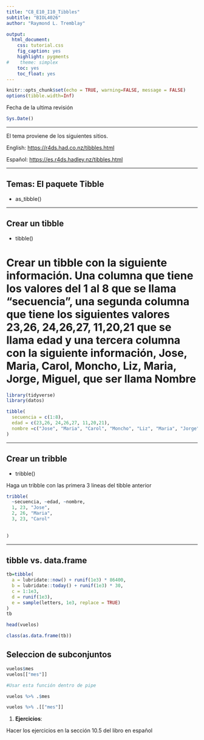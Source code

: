 ```yaml
---
title: "C8_E10_I10_Tibbles"
subtitle: "BIOL4026"
author: "Raymond L. Tremblay"

output:
  html_document:
    css: tutorial.css
    fig_caption: yes
    highlight: pygments
#    theme: simplex
    toc: yes
    toc_float: yes
---
```


```r
knitr::opts_chunk$set(echo = TRUE, warning=FALSE, message = FALSE)
options(tibble.width=Inf)
```

```{=html}
<style>
.list-group-item.active, .list-group-item.active:focus, .list-group-item.active:hover {
    background-color: #11c1d9;
}
</style>
```


Fecha de la ultima revisión
```r

Sys.Date()
```

***

El tema proviene de los siguientes sitios.

English:
 <https://r4ds.had.co.nz/tibbles.html>
 
Español:
 <https://es.r4ds.hadley.nz/tibbles.html>
 
 
***


## Temas: El paquete Tibble

  - as_tibble()

***  
  
## Crear un tibble

 - tibble()
 
# Crear un tibble con la siguiente información.  Una columna que tiene los valores del 1 al 8 que se llama "secuencia", una segunda columna que tiene los siguientes valores 23,26, 24,26,27, 11,20,21 que se llama edad y una tercera columna con la siguiente información, Jose, Maria, Carol, Moncho, Liz, Maria, Jorge, Miguel, que ser llama Nombre 
 
```r
library(tidyverse)
library(datos)

tibble(
  secuencia = c(1:8),
  edad = c(23,26, 24,26,27, 11,20,21),
  nombre =c("Jose", "Maria", "Carol", "Moncho", "Liz", "Maria", "Jorge", "Miguel")
)

```
 
 
***

## Crear un tribble

 - tribble()
 
 Haga un tribble con las primera 3 lineas del tibble anterior
 
```r
tribble(
  ~secuencia, ~edad, ~nombre,
  1, 23, "Jose",
  2, 26, "Maria",
  3, 23, "Carol"
  
  
)
```


***

## tibble vs. data.frame


```r
tb=tibble(
  a = lubridate::now() + runif(1e3) * 86400,
  b = lubridate::today() + runif(1e3) * 30,
  c = 1:1e3,
  d = runif(1e3),
  e = sample(letters, 1e3, replace = TRUE)
)
tb
```


```r
head(vuelos)
```



```r
class(as.data.frame(tb))
```


## Seleccion de subconjuntos 

```r
vuelos$mes
vuelos[["mes"]]

#Usar esta función dentro de pipe

vuelos %>% .$mes

vuelos %>% .[["mes"]]
```


1.  **Ejercicios**:

Hacer los ejercicios en la sección 10.5 del libro en español




  